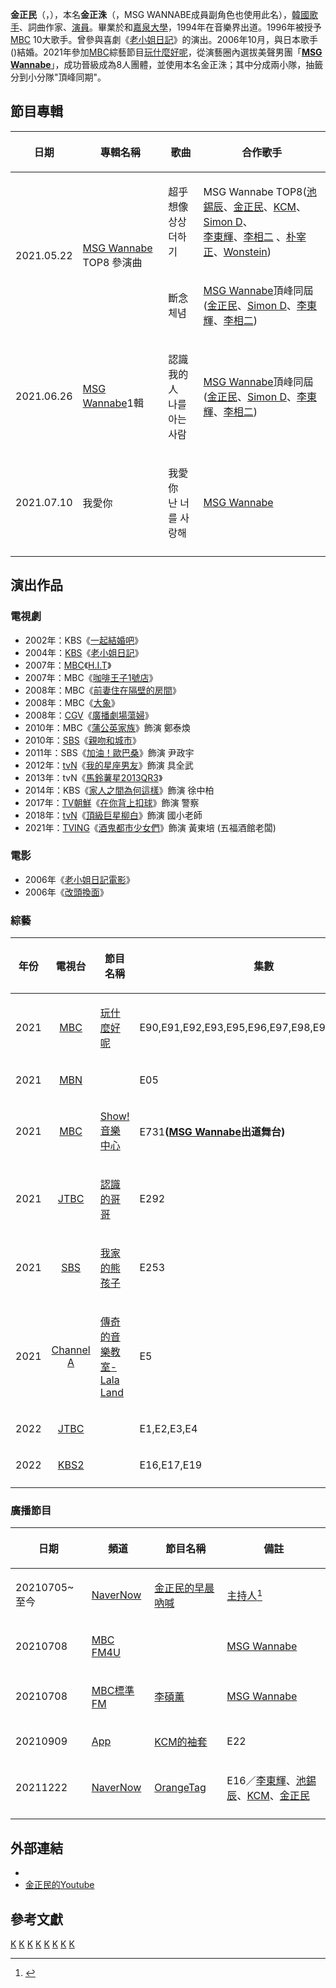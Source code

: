 {{Distinguish|金政珉}}
{{藝人
|姓名 = 金正民
|類型 = 男歌手
|圖片 =Kim Jung-Min (born 1968) from acrofan.jpg
|圖片尺寸 = 
|圖片簡介 = 20120210 "一年十二個男人"發布會
|本名 = 
|外文名 = 김정민
|外文 = ko
|羅馬拼音 = Kim Jung Min
|英文名 =
|暱稱 =
|其他藝名 = 
|國籍 = {{KOR}}
|出生日期 = 農曆{{birth_date_and_age|1968|8|23}}
|出生地點 = {{KOR}}
|宗教信仰 = 
|語言 = [[韓語|韓語]]
|職業 = [[歌手|歌手]]
|教育程度 = [[首爾設計高校|首爾設計高校]]<br />[[嘉泉大學|嘉泉大學]]
|出道作品 = 
|出道日期 = 1994年
|代表作品 = 
|活躍年代 =
|配偶 = {{marriage|{{ja-link|谷留美子|谷ルミコ}}|2006}}
|唱片公司 = 
|經紀公司 = 
|相關團體=[[MSG_Wannabe|MSG Wannabe]]{{small|（2021年）}}
|網站 = 
}}

'''金正民'''（{{lang-ko|김정민}}，{{bd|1968年|8月23日}}），本名'''金正洙'''（{{lang|ko|김정수}}，MSG WANNABE成員副角色也使用此名），[[韓國|韓國]][[歌手|歌手]]、詞曲作家、[[演員|演員]]。畢業於和[[嘉泉大學|嘉泉大學]]，1994年在音樂界出道。1996年被授予[[MBC|MBC]] 10大歌手。曾參與喜劇《[[老小姐日記|老小姐日記]]》的演出。2006年10月，與日本歌手{{Link-ja|谷留美子|谷ルミコ}} ({{translink|ko|다니 루미코||KO}})結婚。2021年參加[[MBC|MBC]]綜藝節目[[玩什麼好呢|玩什麼好呢]]，從演藝圈內選拔美聲男團「'''[[MSG_Wannabe|MSG Wannabe]]'''」，成功晉級成為8人團體，並使用本名金正洙；其中分成兩小隊，抽籤分到小分隊"頂峰同期"。<br />

== 節目專輯 ==
{| class="wikitable"
|-
! 日期 !! 專輯名稱!! 歌曲 !!合作歌手 
|-
| rowspan="2"|2021.05.22|| rowspan="2"|[[MSG_Wannabe|MSG Wannabe]] TOP8 參演曲||超乎想像<br />상상더하기|| MSG Wannabe TOP8([[池錫辰|池錫辰]]、[[金正民|金正民]]、[[KCM|KCM]]、 [[Simon_D|Simon D]]、<br /> [[李東輝_(演員)|李東輝]]、[[李相二|李相二]] 、[[朴宰正_(歌手)|朴宰正]]、[[Wonstein|Wonstein]])
|-
|斷念<br />체념||[[MSG_Wannabe|MSG Wannabe]]頂峰同屆([[金正民|金正民]]、[[Simon_D|Simon D]]、[[李東輝|李東輝]]、[[李相二|李相二]])
|-
| 2021.06.26||[[MSG_Wannabe|MSG Wannabe]]1輯||認識我的人<br />나를 아는 사람||[[MSG_Wannabe|MSG Wannabe]]頂峰同屆([[金正民|金正民]]、[[Simon_D|Simon D]]、[[李東輝|李東輝]]、[[李相二|李相二]])
|-
| 2021.07.10||我愛你||我愛你<br />난 너를 사랑해<br />||[[MSG_Wannabe|MSG Wannabe]]
|-
|}

== 演出作品 ==
=== 電視劇 ===
* 2002年：KBS《[[一起結婚吧|一起結婚吧]]》
* 2004年：[[KBS|KBS]]《[[老小姐日記|老小姐日記]]》
* 2007年：[[MBC|MBC]]《[[H.I.T|H.I.T]]》
* 2007年：MBC《[[咖啡王子1號店|咖啡王子1號店]]》
* 2008年：MBC《[[前妻住在隔壁的房間|前妻住在隔壁的房間]]》
* 2008年：MBC《[[大象_(電視劇)|大象]]》
* 2008年：[[CGV|CGV]]《[[廣播劇場蕩婦|廣播劇場蕩婦]]》
* 2010年：MBC《[[蒲公英家族|蒲公英家族]]》飾演 鄭泰煥
* 2010年：[[SBS|SBS]]《[[親吻和城市|親吻和城市]]》
* 2011年：SBS《[[加油！歐巴桑|加油！歐巴桑]]》飾演 尹政宇
* 2012年：[[tvN|tvN]]《[[我的星座男友|我的星座男友]]》飾演 具全武
* 2013年：tvN《[[馬鈴薯星2013QR3|馬鈴薯星2013QR3]]》
* 2014年：KBS《[[家人之間為何這樣|家人之間為何這樣]]》飾演 徐中柏
* 2017年：[[TV朝鮮|TV朝鮮]]《[[在你背上扣球|在你背上扣球]]》飾演 警察
* 2018年：[[tvN|tvN]]《[[頂級巨星柳白|頂級巨星柳白]]》飾演 國小老師
* 2021年：[[TVING|TVING]]《[[酒鬼都市少女們|酒鬼都市少女們]]》飾演 黃東培 (五福酒館老闆)

=== 電影 ===
* 2006年《[[老小姐日記電影|老小姐日記電影]]》
* 2006年《[[改頭換面|改頭換面]]》

=== 綜藝 ===
{| class="wikitable"
|-
! 年份
! 電視台
! 節目名稱
! 集數
|-
|2021
| align="center" |[[MBC|MBC]]
|[[玩什麼好呢|玩什麼好呢]]
|E90,E91,E92,E93,E95,E96,E97,E98,E99,E100,E101
|-
|2021
| align="center" |[[MBN|MBN]]
|{{Ko-link|國際夫妻|한국에 반하다-국제부부}}
|E05
|-
|2021
| align="center" |[[MBC|MBC]]
|[[Show!_音樂中心|Show! 音樂中心]]
|E731'''([[MSG_Wannabe|MSG Wannabe]]出道舞台)'''
|-
|2021
| align="center" |[[JTBC|JTBC]]
|[[認識的哥哥|認識的哥哥]]
|E292
|-
|2021
| align="center" |[[SBS|SBS]]
|[[我家的熊孩子|我家的熊孩子]]
|E253
|-
|2021
| align="center" |[[Channel_A|Channel A]]
|[[레전드_음악교실_랄라랜드|傳奇的音樂教室-Lala Land]]
|E5
|-
|2022
|align="center" | [[JTBC|JTBC]]
|{{link-ko|傳說體育大會| 전설체전}}
|E1,E2,E3,E4
|-
|2022
|align="center" | [[KBS2|KBS2]]
|{{link-ko|新家族關係證明書Godfather|갓파더 - 新가족관계증명서}}
|E16,E17,E19
|-
|}

===廣播節目===
{| class="wikitable"
|-
! 日期
! 頻道 
! 節目名稱
! 備註
|-
|20210705~至今
|[[Naver|Naver]]Now
|[[김정민의_모닝샤우팅|金正民的早晨]][https://now.naver.com/player/931 吶喊] {{Wayback|url=https://now.naver.com/player/931 |date=20220110230748 }}
|[[主持人|主持人]]<ref>{{Cite web |url=http://enter.etoday.co.kr/view/news_view.php?varAtcId=207520 |title=金正民新廣播節目〈金正民的早晨吶喊〉第一集驚喜嘉賓Brown Eyed SoulX英俊 |access-date=2021-09-07 |archive-date=2021-10-09 |archive-url=https://web.archive.org/web/20211009172453/http://enter.etoday.co.kr/view/news_view.php?varAtcId=207520 |dead-url=no }}</ref>
|-
|20210708
|[[MBC_FM4U|MBC FM4U]]
|{{link-ko|裴哲秀的音樂營|배철수의 음악캠프}}
|[[MSG_Wannabe|MSG Wannabe]]
|-
|20210708
|[[MBC標準FM|MBC標準FM]]
|[[李碩薰|李碩薰]]{{link-ko|的精彩電台|원더풀 라디오 (라디오 프로그램)}}
|[[MSG_Wannabe|MSG Wannabe]]
|-
|20210909
|{{link-ko|PodBBang|팟빵}}[[App|App]]
|[[KCM的袖套|KCM的袖套]]
|E22
|-
|20211222
|[[Naver|Naver]]Now
|[https://now.naver.com/player/12098 OrangeTag] {{Wayback|url=https://now.naver.com/player/12098 |date=20211216114444 }} 
|E16／[[李東輝|李東輝]]、[[池錫辰|池錫辰]]、[[KCM|KCM]]、[[金正民|金正民]]
|-
|}

== 外部連結 ==
{{Commons category|金正民}}
* {{Instagram| kimjungmin_jake.kim | 金正民 }} 
* [https://www.youtube.com/channel/UCvHkOQrr7rBAC-P4hfKqJyQ 金正民的Youtube] {{Wayback|url=https://www.youtube.com/channel/UCvHkOQrr7rBAC-P4hfKqJyQ |date=20220226054635 }}

== 參考文獻 ==
{{reflist|2}}

[[Category:韓國男歌手|K]]
[[Category:韓國創作歌手|K]]
[[Category:韓國作曲家|K]]
[[Category:韓國作詞家|K]]
[[Category:韓國音樂製作人|K]]
[[Category:韓國電視演員|K]]
[[Category:韓國電影演員|K]]
[[Category:金姓|K]]